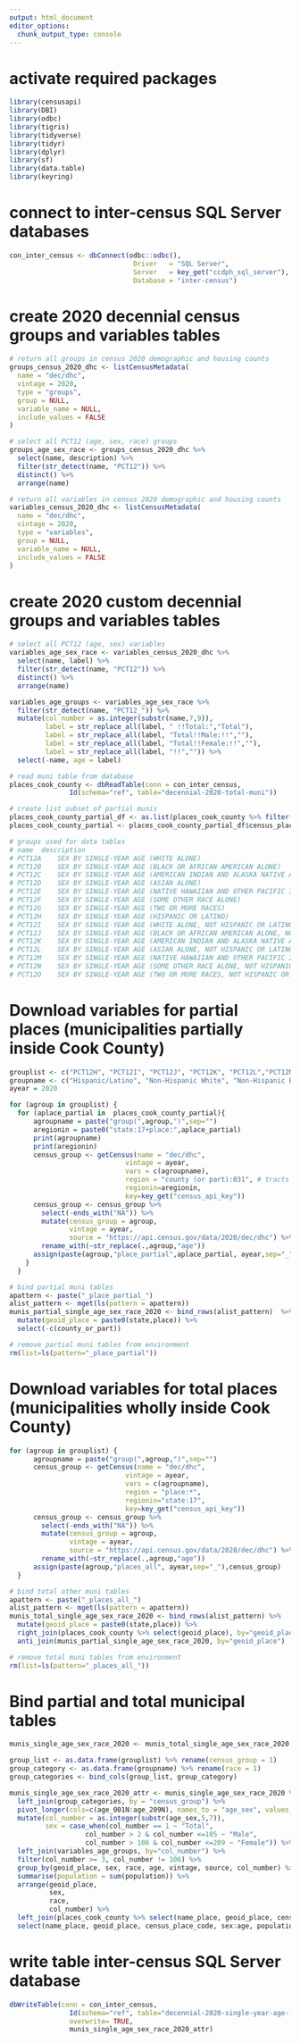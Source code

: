 ```yaml
---
output: html_document
editor_options: 
  chunk_output_type: console
---
```


# activate required packages
```r
library(censusapi)
library(DBI)
library(odbc)
library(tigris) 
library(tidyverse)
library(tidyr)
library(dplyr) 
library(sf)
library(data.table)
library(keyring)
```

# connect to inter-census SQL Server databases
```r
con_inter_census <- dbConnect(odbc::odbc(),
                               Driver   = "SQL Server",
                               Server   = key_get("ccdph_sql_server"),
                               Database = "inter-census")

```

# create 2020 decennial census groups and variables tables
```r
# return all groups in census 2020 demographic and housing counts
groups_census_2020_dhc <- listCensusMetadata(
  name = "dec/dhc",
  vintage = 2020,
  type = "groups",
  group = NULL,
  variable_name = NULL,
  include_values = FALSE
)

# select all PCT12 (age, sex, race) groups
groups_age_sex_race <- groups_census_2020_dhc %>%
  select(name, description) %>%
  filter(str_detect(name, "PCT12")) %>%
  distinct() %>%
  arrange(name)

# return all variables in census 2020 demographic and housing counts
variables_census_2020_dhc <- listCensusMetadata(
  name = "dec/dhc",
  vintage = 2020,
  type = "variables",
  group = NULL,
  variable_name = NULL,
  include_values = FALSE
)

```

# create 2020 custom decennial groups and variables tables
```r
# select all PCT12 (age, sex) variables
variables_age_sex_race <- variables_census_2020_dhc %>%
  select(name, label) %>%
  filter(str_detect(name, "PCT12")) %>%
  distinct() %>%
  arrange(name)

variables_age_groups <- variables_age_sex_race %>%
  filter(str_detect(name, "PCT12_")) %>%
  mutate(col_number = as.integer(substr(name,7,9)),
         label = str_replace_all(label, " !!Total:","Total"),
         label = str_replace_all(label, "Total!!Male:!!",""),
         label = str_replace_all(label, "Total!!Female:!!",""),
         label = str_replace_all(label, "!!","")) %>%
  select(-name, age = label)

# read muni table from database
places_cook_county <- dbReadTable(conn = con_inter_census, 
               Id(schema="ref", table="decennial-2020-total-muni"))

# create list subset of partial munis
places_cook_county_partial_df <- as.list(places_cook_county %>% filter(partial=="TRUE" & pop_in_cook > 0) %>%  select(census_place_code))
places_cook_county_partial <- places_cook_county_partial_df$census_place_code

# groups used for data tables
# name	description
# PCT12A	SEX BY SINGLE-YEAR AGE (WHITE ALONE)
# PCT12B	SEX BY SINGLE-YEAR AGE (BLACK OR AFRICAN AMERICAN ALONE)
# PCT12C	SEX BY SINGLE-YEAR AGE (AMERICAN INDIAN AND ALASKA NATIVE ALONE)
# PCT12D	SEX BY SINGLE-YEAR AGE (ASIAN ALONE)
# PCT12E	SEX BY SINGLE-YEAR AGE (NATIVE HAWAIIAN AND OTHER PACIFIC ISLANDER ALONE)
# PCT12F	SEX BY SINGLE-YEAR AGE (SOME OTHER RACE ALONE)
# PCT12G	SEX BY SINGLE-YEAR AGE (TWO OR MORE RACES)
# PCT12H	SEX BY SINGLE-YEAR AGE (HISPANIC OR LATINO)
# PCT12I	SEX BY SINGLE-YEAR AGE (WHITE ALONE, NOT HISPANIC OR LATINO)
# PCT12J	SEX BY SINGLE-YEAR AGE (BLACK OR AFRICAN AMERICAN ALONE, NOT HISPANIC OR LATINO)
# PCT12K	SEX BY SINGLE-YEAR AGE (AMERICAN INDIAN AND ALASKA NATIVE ALONE, NOT HISPANIC OR LATINO)
# PCT12L	SEX BY SINGLE-YEAR AGE (ASIAN ALONE, NOT HISPANIC OR LATINO)
# PCT12M	SEX BY SINGLE-YEAR AGE (NATIVE HAWAIIAN AND OTHER PACIFIC ISLANDER ALONE, NOT HISPANIC OR LATINO)
# PCT12N	SEX BY SINGLE-YEAR AGE (SOME OTHER RACE ALONE, NOT HISPANIC OR LATINO)
# PCT12O	SEX BY SINGLE-YEAR AGE (TWO OR MORE RACES, NOT HISPANIC OR LATINO)
```

# Download variables for partial places (municipalities partially inside Cook County)
```r

grouplist <- c("PCT12H", "PCT12I", "PCT12J", "PCT12K", "PCT12L","PCT12M","PCT12N","PCT12O")
groupname <- c("Hispanic/Latino", "Non-Hispanic White", "Non-Hispanic Black", "Non-Hispanic Other", "Non-Hispanic Asian","Non-Hispanic Other","Non-Hispanic Other","Non-Hispanic Multiracial")
ayear = 2020

for (agroup in grouplist) {
  for (aplace_partial in  places_cook_county_partial){
      agroupname = paste("group(",agroup,")",sep="")
      aregionin = paste0("state:17+place:",aplace_partial)
      print(agroupname)
      print(aregionin)
      census_group <- getCensus(name = "dec/dhc",
                             vintage = ayear,
                             vars = c(agroupname),
                             region = "county (or part):031", # tracts
                             regionin=aregionin,
                             key=key_get("census_api_key"))
      census_group <- census_group %>% 
        select(-ends_with("NA")) %>%
        mutate(census_group = agroup,
               vintage = ayear,
               source = "https://api.census.gov/data/2020/dec/dhc") %>%
        rename_with(~str_replace(.,agroup,"age"))
      assign(paste(agroup,"place_partial",aplace_partial, ayear,sep="_"),census_group)
    }
  }

# bind partial muni tables
apattern <- paste("_place_partial_")
alist_pattern <- mget(ls(pattern = apattern))
munis_partial_single_age_sex_race_2020 <- bind_rows(alist_pattern)  %>%
  mutate(geoid_place = paste0(state,place)) %>%
  select(-c(county_or_part))

# remove partial muni tables from environment
rm(list=ls(pattern="_place_partial"))

```

# Download variables for total places (municipalities wholly inside Cook County)
```r

for (agroup in grouplist) {
      agroupname = paste("group(",agroup,")",sep="")
      census_group <- getCensus(name = "dec/dhc",
                             vintage = ayear,
                             vars = c(agroupname),
                             region = "place:*", 
                             regionin="state:17",
                             key=key_get("census_api_key"))
      census_group <- census_group %>% 
        select(-ends_with("NA")) %>%
        mutate(census_group = agroup,
               vintage = ayear,
               source = "https://api.census.gov/data/2020/dec/dhc") %>%
        rename_with(~str_replace(.,agroup,"age"))
      assign(paste(agroup,"places_all", ayear,sep="_"),census_group)
  }

# bind total other muni tables
apattern <- paste("_places_all_")
alist_pattern <- mget(ls(pattern = apattern))
munis_total_single_age_sex_race_2020 <- bind_rows(alist_pattern) %>%
  mutate(geoid_place = paste0(state,place)) %>%  
  right_join(places_cook_county %>% select(geoid_place), by="geoid_place") %>%
  anti_join(munis_partial_single_age_sex_race_2020, by="geoid_place")

# remove total muni tables from environment
rm(list=ls(pattern="_places_all_"))

```

# Bind partial and total municipal tables
```r
munis_single_age_sex_race_2020 <- munis_total_single_age_sex_race_2020 %>% bind_rows(munis_partial_single_age_sex_race_2020)

group_list <- as.data.frame(grouplist) %>% rename(census_group = 1)
group_category <- as.data.frame(groupname) %>% rename(race = 1)
group_categories <- bind_cols(group_list, group_category)

munis_single_age_sex_race_2020_attr <- munis_single_age_sex_race_2020 %>%
  left_join(group_categories, by = "census_group") %>%
  pivot_longer(cols=c(age_001N:age_209N), names_to = "age_sex", values_to = "population") %>%
  mutate(col_number = as.integer(substr(age_sex,5,7)),
         sex = case_when(col_number == 1 ~ "Total",
                   col_number > 2 & col_number <=105 ~ "Male",
                   col_number > 106 & col_number <=209 ~ "Female")) %>%
  left_join(variables_age_groups, by="col_number") %>%
  filter(col_number >= 3, col_number != 106) %>%
  group_by(geoid_place, sex, race, age, vintage, source, col_number) %>%
  summarise(population = sum(population)) %>%
  arrange(geoid_place,
          sex,
          race,
          col_number) %>%
  left_join(places_cook_county %>% select(name_place, geoid_place, census_place_code, name_district, location, partial, exclude_from_analysis), by="geoid_place") %>%
  select(name_place, geoid_place, census_place_code, sex:age, population,vintage, source, name_district:exclude_from_analysis)
```

# write table inter-census SQL Server database
```r
dbWriteTable(conn = con_inter_census, 
               Id(schema="ref", table="decennial-2020-single-year-age--sex-race-by-muni"), 
               overwrite= TRUE,
               munis_single_age_sex_race_2020_attr)

```

